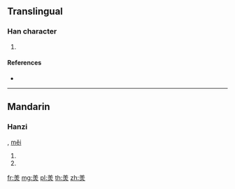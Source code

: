 {{character info/new}}
==Translingual==

===Han character===
{{Han char|rn=123|rad=羊|as=04|sn=10|four=|canj=TGF,XTGF}}

# {{defn|Han|sort=羊04}}

====References====
* {{Han ref|kx=0951.331|dkj=28457|hdz=53128.040|uh=7F99|ud=32665}}

----

==Mandarin==

===Hanzi===
{{cmn-hanzi|pin=[[gāo]] ([[gao1]])|wg=kao<sup>1</sup>}}, [[měi]]
# {{archaic form of|美|lang=cmn}}
# {{archaic form of|羔|lang=cmn}}

[[fr:羙]]
[[mg:羙]]
[[pl:羙]]
[[th:羙]]
[[zh:羙]]